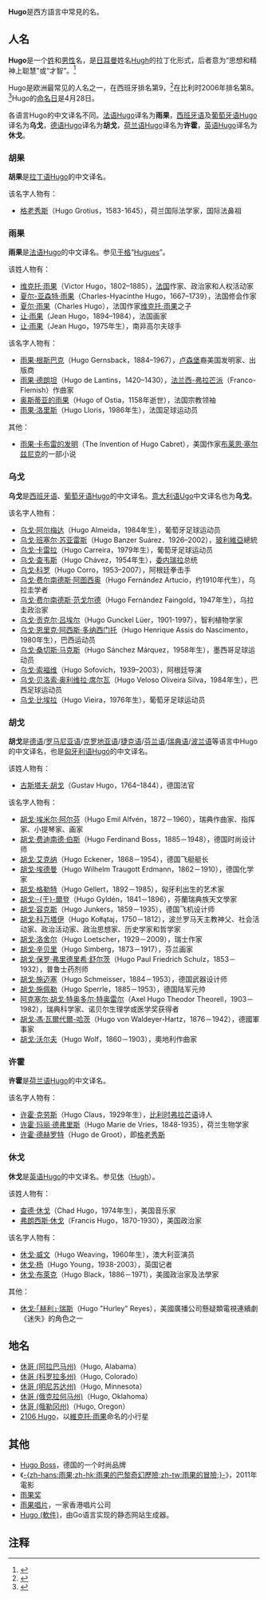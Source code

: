 '''Hugo'''是西方語言中常見的名。

==人名==
'''Hugo'''是一个[[姓|姓]]和[[男性|男性]]名，是[[日耳曼人|日耳曼]]姓名[[Hugh|Hugh]]的拉丁化形式，后者意为“思想和精神上聪慧”或“才智”。<ref>{{Cite web |url=http://www.tous-les-prenoms.com/prenoms/garcons/hugues.html |title=存档副本 |accessdate=2011-06-10 |archive-date=2011-05-21 |archive-url=https://web.archive.org/web/20110521123145/http://tous-les-prenoms.com/prenoms/garcons/hugues.html |dead-url=no }}</ref>

Hugo是欧洲最常见的人名之一，在西班牙排名第9，<ref>{{cite web |url=http://www.babynamemap.com/region/popular/male/75 |title=存档副本 |accessdate=2008-11-08 |deadurl=yes |archiveurl=https://web.archive.org/web/20080208021455/http://www.babynamemap.com/region/popular/male/75 |archivedate=2008-02-08 }}</ref>在比利时2006年排名第8。<ref>{{cite web |url=http://statbel.fgov.be/figures/d22a_nl.asp?r=5 |title=存档副本 |accessdate=2008-11-08 |deadurl=yes |archiveurl=https://web.archive.org/web/20081013214707/http://statbel.fgov.be/figures/d22a_nl.asp?r=5 |archivedate=2008-10-13 }}</ref>Hugo的[[命名日|命名日]]是4月28日。

各语言Hugo的中文译名不同。[[法语|法语]]Hugo译名为'''雨果'''，[[西班牙语|西班牙语]]及[[葡萄牙语|葡萄牙语]]Hugo译名为'''乌戈'''，[[德语|德语]]Hugo译名为'''胡戈'''，[[荷兰语|荷兰语]]Hugo译名为'''许霍'''，[[英语|英语]]Hugo译名为'''休戈'''。

===胡果===
'''胡果'''是[[拉丁语|拉丁语]]Hugo的中文译名。

该名字人物有：
* [[格老秀斯|格老秀斯]]（Hugo Grotius，1583-1645），荷兰国际法学家，国际法鼻祖

===雨果===
'''雨果'''是[[法语|法语]]Hugo的中文译名。参见[[于格|于格]]“[[Hugues|Hugues]]”。

该姓人物有：
* [[维克托·雨果|维克托·雨果]]（Victor Hugo，1802–1885），[[法国|法国]]作家、政治家和人权活动家 
* [[夏尔-亚森特·雨果|夏尔-亚森特·雨果]]（Charles-Hyacinthe Hugo，1667–1739），法国修会作家
* [[夏尔·雨果|夏尔·雨果]]（Charles Hugo），法国作家[[维克托·雨果|维克托·雨果]]之子
* [[让·雨果|让·雨果]]（Jean Hugo，1894–1984），法国画家
*[[让·雨果_(高尔夫球)|让·雨果]]（Jean Hugo，1975年生），南非高尔夫球手

该名字人物有：
* [[雨果·根斯巴克|雨果·根斯巴克]]（Hugo Gernsback，1884–1967），[[卢森堡|卢森堡]]裔美国发明家、出版商
* [[雨果·德朗坦|雨果·德朗坦]]（Hugo de Lantins，1420–1430），[[法兰西-弗拉芒派|法兰西-弗拉芒派]]（Franco-Flemish）作曲家
* [[奥斯蒂亚的雨果|奥斯蒂亚的雨果]]（Hugo of Ostia，1158年逝世），法国宗教领袖
* [[雨果·洛里斯|雨果·洛里斯]]（Hugo Lloris，1986年生），法国足球运动员

其他：
* [[雨果·卡布雷的发明|雨果·卡布雷的发明]]（The Invention of Hugo Cabret），美国作家[[布莱恩·塞尔兹尼克|布莱恩·塞尔兹尼克]]的一部小说

===乌戈===
'''乌戈'''是[[西班牙语|西班牙语]]、[[葡萄牙语|葡萄牙语]]Hugo的中文译名。[[意大利语|意大利语]][[Ugo|Ugo]]中文译名也为'''乌戈'''。

该名字人物有：
* [[乌戈·阿尔梅达|乌戈·阿尔梅达]]（Hugo Almeida，1984年生），葡萄牙足球运动员
* [[乌戈·班塞尔|乌戈·班塞尔·苏亚雷斯]]（Hugo Banzer Suárez．1926–2002），[[玻利維亞|玻利維亞]]總統
* [[乌戈·卡雷拉|乌戈·卡雷拉]]（Hugo Carreira，1979年生），葡萄牙足球运动员
* [[乌戈·查韦斯|乌戈·查韦斯]]（Hugo Chávez，1954年生），[[委内瑞拉|委内瑞拉]]总统
* [[乌戈·科罗|乌戈·科罗]]（Hugo Corro，1953–2007），阿根廷拳击手
* [[乌戈·费尔南德斯·阿图西奥|乌戈·费尔南德斯·阿图西奥]]（Hugo Fernández Artucio，约1910年代生），乌拉圭学者
* [[乌戈·费尔南德斯·范戈尔德|乌戈·费尔南德斯·范戈尔德]]（Hugo Fernández Faingold，1947年生），乌拉圭政治家
* [[乌戈·贡克尔·吕埃尔|乌戈·贡克尔·吕埃尔]]（Hugo Gunckel Lüer，1901-1997），智利植物学家
* [[乌戈·恩里克·阿西斯·多纳西门托|乌戈·恩里克·阿西斯·多纳西门托]]（Hugo Henrique Assis do Nascimento，1980年生），巴西运动员
* [[乌戈·桑切斯·马克斯|乌戈·桑切斯·马克斯]]（Hugo Sánchez Márquez，1958年生），墨西哥足球运动员
* [[乌戈·索福维|乌戈·索福维]]（Hugo Sofovich，1939–2003），阿根廷导演 
* [[乌戈·贝洛索·奥利维拉·席尔瓦|乌戈·贝洛索·奥利维拉·席尔瓦]]（Hugo Veloso Oliveira Silva，1984年生），巴西足球运动员
* [[乌戈·比埃拉|乌戈·比埃拉]]（Hugo Vieira，1976年生），葡萄牙足球运动员

===胡戈===
'''胡戈'''是[[德语|德语]]/[[罗马尼亚语|罗马尼亚语]]/[[克罗地亚语|克罗地亚语]]/[[捷克语|捷克语]]/[[芬兰语|芬兰语]]/[[瑞典语|瑞典语]]/[[波兰语|波兰语]]等语言中Hugo的中文译名，也是[[匈牙利语|匈牙利语]]Hugó的中文译名。

该姓人物有：
* [[古斯塔夫·胡戈|古斯塔夫·胡戈]]（Gustav Hugo，1764–1844），德国法官

该名字人物有：
* [[胡戈·阿尔芬|胡戈·埃米尔·阿尔芬]]（Hugo Emil Alfvén，1872－1960），瑞典作曲家、指挥家、小提琴家、画家
* [[胡戈·费迪南德·伯斯|胡戈·费迪南德·伯斯]]（Hugo Ferdinand Boss，1885－1948），德国时尚设计师
* [[胡戈·艾克纳|胡戈·艾克纳]]（Hugo Eckener，1868－1954），德国飞艇艇长
* [[胡戈·埃德曼|胡戈·埃德曼]]（Hugo Wilhelm Traugott Erdmann，1862－1910），德国化学家
* [[胡戈·格勒特|胡戈·格勒特]]（Hugo Gellert，1892－1985），匈牙利出生的艺术家
* [[胡戈·于爾登|胡戈·-{于}-爾登]]（Hugo Gyldén，1841－1896），芬蘭瑞典族天文學家
* [[胡戈·容克斯|胡戈·容克斯]]（Hugo Junkers，1859－1935），德国飞机设计师 
* [[胡戈·科万塔伊|胡戈·科万塔伊]]（Hugo Kołłątaj，1750－1812），波兰罗马天主教神父、社会活动家、政治活动家、政治思想家、历史学家和哲学家
* [[胡戈·洛舍尔|胡戈·洛舍尔]]（Hugo Loetscher，1929－2009），瑞士作家
* [[胡戈·辛贝里|胡戈·辛贝里]]（Hugo Simberg，1873－1917），芬兰画家
* [[胡戈·保罗·弗里德里希·舒尔茨|胡戈·保罗·弗里德里希·舒尔茨]]（Hugo Paul Friedrich Schulz，1853－1932），普鲁士药剂师 
* [[胡戈·施迈塞|胡戈·施迈塞]]（Hugo Schmeisser，1884－1953），德国武器设计师
* [[胡戈·施佩勒|胡戈·施佩勒]]（Hugo Sperrle，1885－1953），德国陆军元帅
* [[胡戈·特奥雷尔|阿克塞尔·胡戈·特奥多尔·特奥雷尔]]（Axel Hugo Theodor Theorell，1903－1982），瑞典科学家、诺贝尔生理学或医学奖获得者
* [[胡戈·馮·瓦爾代爾-哈茨|胡戈·馮·瓦爾代爾-哈茨]]（Hugo von Waldeyer-Hartz，1876－1942），德國軍事家
* [[胡戈·沃尔夫|胡戈·沃尔夫]]（Hugo Wolf，1860－1903），奧地利作曲家

===许霍===
'''许霍'''是[[荷兰语|荷兰语]]Hugo的中文译名。

该名字人物有：
* [[许霍·克劳斯|许霍·克劳斯]]（Hugo Claus，1929年生），[[比利时|比利时]][[弗拉芒语|弗拉芒语]]诗人
* [[许霍·德弗里斯|许霍·玛丽·德弗里斯]]（Hugo Marie de Vries，1848-1935），荷兰生物学家
* [[格老秀斯|许霍·德赫罗特]]（Hugo de Groot），即[[格老秀斯|格老秀斯]]

===休戈===
'''休戈'''是[[英语|英语]]Hugo的中文译名。参见[[休|休]]（[[Hugh|Hugh]]）。

该姓人物有：
* [[查德·休戈|查德·休戈]]（Chad Hugo，1974年生），美国音乐家
* [[弗朗西斯·休戈|弗朗西斯·休戈]]（Francis Hugo，1870-1930），美国政治家

该名字人物有：
* [[休戈·威文|休戈·威文]]（Hugo Weaving，1960年生），澳大利亚演员
* [[休戈·杨|休戈·杨]]（Hugo Young，1938-2003），英国记者
* [[休戈·布萊克|休戈·布萊克]]（Hugo Black，1886－1971），美國政治家及法學家

其他：
* [[休戈·「赫利」·瑞斯|休戈·「赫利」·瑞斯]]（Hugo "Hurley" Reyes），美國廣播公司懸疑類電視連續劇《迷失》的角色之一

==地名==
* [[休哥_(阿拉巴马州)|休哥 (阿拉巴马州)]]（Hugo, Alabama）
* [[休哥_(科罗拉多州)|休哥 (科罗拉多州)]]（Hugo, Colorado）
* [[休哥_(明尼苏达州)|休哥 (明尼苏达州)]]（Hugo, Minnesota）
* [[休哥_(俄克拉何马州)|休哥 (俄克拉何马州)]]（Hugo, Oklahoma）
* [[休哥_(俄勒冈州)|休哥 (俄勒冈州)]]（Hugo, Oregon）
* [[小行星2106|2106 Hugo]]，以[[維克托·雨果|維克托·雨果]]命名的小行星

==其他==
* [[Hugo_Boss|Hugo Boss]]，德国的一个时尚品牌
* 《[[雨果_(电影)|-{zh-hans:雨果;zh-hk:雨果的巴黎奇幻歷險;zh-tw:雨果的冒險;}-]]》，2011年電影
* [[雨果奖|雨果奖]]
* [[雨果唱片|雨果唱片]]，一家香港唱片公司
* [[Hugo_(軟件)|Hugo (軟件)]]，由Go语言实现的静态网站生成器。

==注释==
{{reflist}}

{{消歧义|Y|Cat=二字译名消歧义}}